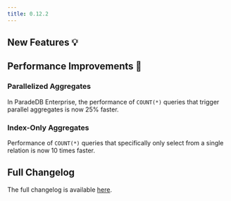 ```yaml
---
title: 0.12.2
---
```


## New Features 💡

## Performance Improvements 🚀

### Parallelized Aggregates

In ParadeDB Enterprise, the performance of `COUNT(*)` queries that trigger parallel aggregates is now 25% faster.

### Index-Only Aggregates

Performance of `COUNT(*)` queries that specifically only select from a single relation is now 10 times faster.

## Full Changelog

The full changelog is available [here](https://github.com/paradedb/paradedb/releases/tag/v0.12.2).
